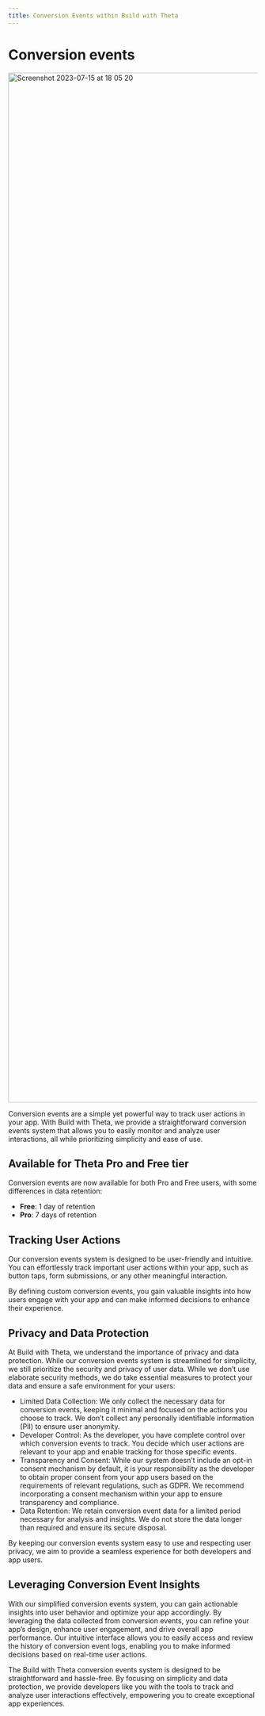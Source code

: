 ```yaml
---
title: Conversion Events within Build with Theta
---
```


# Conversion events

<img width="2078" alt="Screenshot 2023-07-15 at 18 05 20" src="https://github.com/buildwiththeta/buildwiththeta/assets/49411143/81270f26-cd90-4aa3-8f6c-bc460cbbaf38">

Conversion events are a simple yet powerful way to track user actions in your app. 
With Build with Theta, we provide a straightforward conversion events system 
that allows you to easily monitor and analyze user interactions, 
all while prioritizing simplicity and ease of use.

## Available for Theta Pro and Free tier

Conversion events are now available for both Pro and Free users, with some differences in data retention:
- **Free**: 1 day of retention
- **Pro**: 7 days of retention

## Tracking User Actions

Our conversion events system is designed to be user-friendly and intuitive. 
You can effortlessly track important user actions within your app, such as button taps, 
form submissions, or any other meaningful interaction. 

By defining custom conversion events, you gain valuable insights into how users engage 
with your app and can make informed decisions to enhance their experience.

## Privacy and Data Protection

At Build with Theta, we understand the importance of privacy and data protection. While our conversion events system is streamlined for simplicity, we still prioritize the security and privacy of user data. While we don’t use elaborate security methods, we do take essential measures to protect your data and ensure a safe environment for your users:

-	Limited Data Collection: We only collect the necessary data for conversion events, keeping it minimal and focused on the actions you choose to track. We don’t collect any personally identifiable information (PII) to ensure user anonymity.
-	Developer Control: As the developer, you have complete control over which conversion events to track. You decide which user actions are relevant to your app and enable tracking for those specific events.
-	Transparency and Consent: While our system doesn’t include an opt-in consent mechanism by default, it is your responsibility as the developer to obtain proper consent from your app users based on the requirements of relevant regulations, such as GDPR. We recommend incorporating a consent mechanism within your app to ensure transparency and compliance.
-	Data Retention: We retain conversion event data for a limited period necessary for analysis and insights. We do not store the data longer than required and ensure its secure disposal.

By keeping our conversion events system easy to use and respecting user privacy, we aim to provide a seamless experience for both developers and app users.

## Leveraging Conversion Event Insights

With our simplified conversion events system, you can gain actionable insights into user behavior and optimize your app accordingly. By leveraging the data collected from conversion events, you can refine your app’s design, enhance user engagement, and drive overall app performance. Our intuitive interface allows you to easily access and review the history of conversion event logs, enabling you to make informed decisions based on real-time user actions.

The Build with Theta conversion events system is designed to be straightforward and hassle-free. By focusing on simplicity and data protection, we provide developers like you with the tools to track and analyze user interactions effectively, empowering you to create exceptional app experiences.

